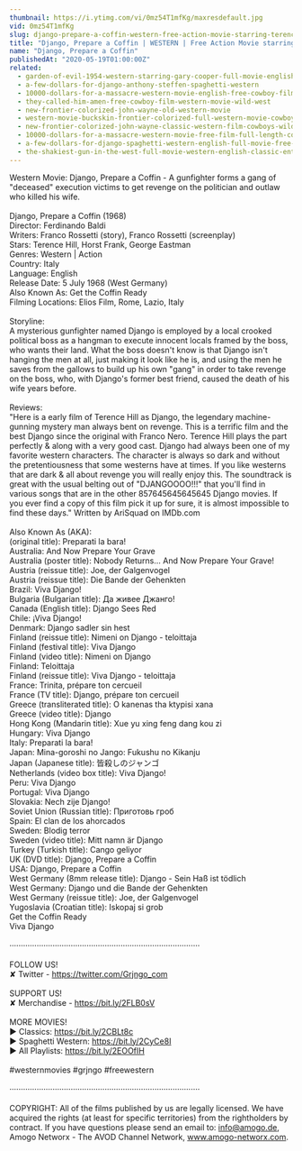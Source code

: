 ```yaml
---
thumbnail: https://i.ytimg.com/vi/0mz54T1mfKg/maxresdefault.jpg
vid: 0mz54T1mfKg
slug: django-prepare-a-coffin-western-free-action-movie-starring-terence-hill-full-cowboy-film
title: "Django, Prepare a Coffin | WESTERN | Free Action Movie starring Terence Hill | Full Cowboy Film"
name: "Django, Prepare a Coffin"
publishedAt: "2020-05-19T01:00:00Z"
related:
  - garden-of-evil-1954-western-starring-gary-cooper-full-movie-english-full-free-western-movies
  - a-few-dollars-for-django-anthony-steffen-spaghetti-western
  - 10000-dollars-for-a-massacre-western-movie-english-free-cowboy-film
  - they-called-him-amen-free-cowboy-film-western-movie-wild-west
  - new-frontier-colorized-john-wayne-old-western-movie
  - western-movie-buckskin-frontier-colorized-full-western-movie-cowboys-ranch-film
  - new-frontier-colorized-john-wayne-classic-western-film-cowboys-wild-west
  - 10000-dollars-for-a-massacre-western-movie-free-film-full-length-cowboy-films-english
  - a-few-dollars-for-django-spaghetti-western-english-full-movie-free-full-youtube-movies
  - the-shakiest-gun-in-the-west-full-movie-western-english-classic-entire-film-full-free-movies
---
```


Western Movie: Django, Prepare a Coffin - A gunfighter forms a gang of "deceased" execution victims to get revenge on the politician and outlaw who killed his wife. <br />
<br />
Django, Prepare a Coffin (1968)<br />
Director: Ferdinando Baldi<br />
Writers: Franco Rossetti (story), Franco Rossetti (screenplay) <br />
Stars: Terence Hill, Horst Frank, George Eastman <br />
Genres: Western | Action <br />
Country: Italy<br />
Language: English<br />
Release Date: 5 July 1968 (West Germany) <br />
Also Known As: Get the Coffin Ready <br />
Filming Locations: Elios Film, Rome, Lazio, Italy <br />
<br />
Storyline:<br />
A mysterious gunfighter named Django is employed by a local crooked political boss as a hangman to execute innocent locals framed by the boss, who wants their land. What the boss doesn't know is that Django isn't hanging the men at all, just making it look like he is, and using the men he saves from the gallows to build up his own "gang" in order to take revenge on the boss, who, with Django's former best friend, caused the death of his wife years before.<br />
<br />
Reviews:<br />
"Here is a early film of Terence Hill as Django, the legendary machine-gunning mystery man always bent on revenge. This is a terrific film and the best Django since the original with Franco Nero. Terence Hill plays the part perfectly & along with a very good cast. Django had always been one of my favorite western characters. The character is always so dark and without the pretentiousness that some westerns have at times. If you like westerns that are dark & all about revenge you will really enjoy this. The soundtrack is great with the usual belting out of "DJANGOOOO!!!" that you'll find in various songs that are in the other 857645645645645 Django movies. If you ever find a copy of this film pick it up for sure, it is almost impossible to find these days." Written by AriSquad on IMDb.com<br />
<br />
Also Known As (AKA):<br />
(original title): Preparati la bara!<br />
Australia: And Now Prepare Your Grave<br />
Australia (poster title): Nobody Returns... And Now Prepare Your Grave!<br />
Austria (reissue title): Joe, der Galgenvogel<br />
Austria (reissue title): Die Bande der Gehenkten<br />
Brazil: Viva Django!<br />
Bulgaria (Bulgarian title): Да живее Джанго!<br />
Canada (English title): Django Sees Red<br />
Chile: ¡Viva Django!<br />
Denmark: Django sadler sin hest<br />
Finland (reissue title): Nimeni on Django - teloittaja<br />
Finland (festival title): Viva Django<br />
Finland (video title): Nimeni on Django<br />
Finland: Teloittaja<br />
Finland (reissue title): Viva Django - teloittaja<br />
France: Trinita, prépare ton cercueil<br />
France (TV title): Django, prépare ton cercueil<br />
Greece (transliterated title): O kanenas tha ktypisi xana<br />
Greece (video title): Django<br />
Hong Kong (Mandarin title): Xue yu xing feng dang kou zi<br />
Hungary: Viva Django<br />
Italy: Preparati la bara!<br />
Japan: Mina-goroshi no Jango: Fukushu no Kikanju<br />
Japan (Japanese title): 皆殺しのジャンゴ<br />
Netherlands (video box title): Viva Django!<br />
Peru: Viva Django<br />
Portugal: Viva Django<br />
Slovakia: Nech zije Django!<br />
Soviet Union (Russian title): Приготовь гроб<br />
Spain: El clan de los ahorcados<br />
Sweden: Blodig terror<br />
Sweden (video title): Mitt namn är Django<br />
Turkey (Turkish title): Cango geliyor<br />
UK (DVD title): Django, Prepare a Coffin<br />
USA: Django, Prepare a Coffin<br />
West Germany (8mm release title): Django - Sein Haß ist tödlich<br />
West Germany: Django und die Bande der Gehenkten<br />
West Germany (reissue title): Joe, der Galgenvogel<br />
Yugoslavia (Croatian title): Iskopaj si grob<br />
 Get the Coffin Ready<br />
 Viva Django<br />
<br />
····················································································<br />
<br />
FOLLOW US!<br />
✘ Twitter - https://twitter.com/Grjngo_com<br />
<br />
SUPPORT US!<br />
✘ Merchandise - https://bit.ly/2FLB0sV<br />
<br />
MORE MOVIES! <br />
► Classics: https://bit.ly/2CBLt8c <br />
► Spaghetti Western: https://bit.ly/2CyCe8I <br />
► All Playlists: https://bit.ly/2EOOfIH <br />
<br />
#westernmovies #grjngo #freewestern<br />
<br />
····················································································<br />
<br />
COPYRIGHT: All of the films published by us are legally licensed. We have acquired the rights (at least for specific territories) from the rightholders by contract. If you have questions please send an email to: info@amogo.de, Amogo Networx - The AVOD Channel Network, www.amogo-networx.com.